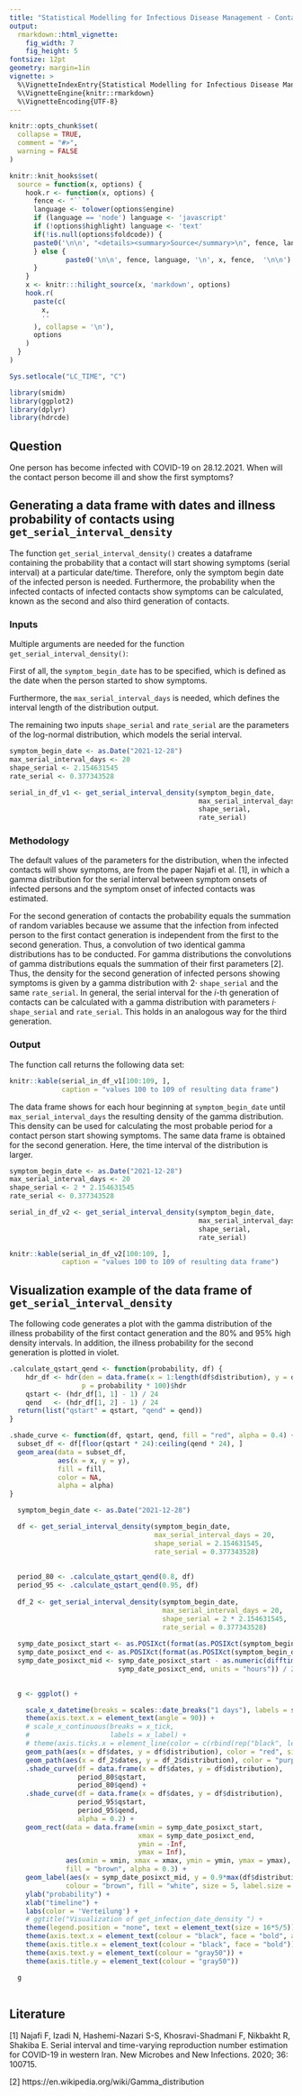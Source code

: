 ---
title: "Statistical Modelling for Infectious Disease Management - Contacts"
output:
  rmarkdown::html_vignette:
    fig_width: 7 
    fig_height: 5
fontsize: 12pt
geometry: margin=1in
vignette: >
  %\VignetteIndexEntry{Statistical Modelling for Infectious Disease Management - Contacts}
  %\VignetteEngine{knitr::rmarkdown}
  %\VignetteEncoding{UTF-8}
---

```{r, include = FALSE}
knitr::opts_chunk$set(
  collapse = TRUE,
  comment = "#>",
  warning = FALSE
)

knitr::knit_hooks$set(
  source = function(x, options) {
    hook.r <- function(x, options) {
      fence <- "```"
      language <- tolower(options$engine)
      if (language == 'node') language <- 'javascript'
      if (!options$highlight) language <- 'text'
      if(!is.null(options$foldcode)) {
      paste0('\n\n', "<details><summary>Source</summary>\n", fence, language, '\n', x, fence,  '\n\n', "</details>\n")
      } else {
              paste0('\n\n', fence, language, '\n', x, fence,  '\n\n')
      }
    }
    x <- knitr:::hilight_source(x, 'markdown', options)
    hook.r(
      paste(c(
        x, 
        ''
      ), collapse = '\n'), 
      options
    )
  }
)

Sys.setlocale("LC_TIME", "C")

```

```{r setup, echo = FALSE, message = FALSE}
library(smidm)
library(ggplot2)
library(dplyr)
library(hdrcde)

```

## Question

One person has become infected with COVID-19 on 28.12.2021. When will the contact person become ill and show the first symptoms?

## Generating a data frame with dates and illness probability of contacts using `get_serial_interval_density`

The function `get_serial_interval_density()` creates a dataframe containing the probability that a contact will start showing symptoms (serial interval) at a particular date/time.
Therefore, only the symptom begin date of the infected person is needed. Furthermore, the probability when the infected contacts of infected contacts show symptoms can be calculated, known as the second and also third generation of contacts.

### Inputs

Multiple arguments are needed for the function `get_serial_interval_density()`:

First of all, the `symptom_begin_date` has to be specified, which is defined as the date when the person started to show symptoms. 

Furthermore, the `max_serial_interval_days` is needed, which defines the interval length of the distribution output. 

The remaining two inputs `shape_serial` and `rate_serial` are the parameters of the log-normal distribution, which models the serial interval.

```{r get_serial_interval_density_statement}
symptom_begin_date <- as.Date("2021-12-28")
max_serial_interval_days <- 20
shape_serial <- 2.154631545
rate_serial <- 0.377343528

serial_in_df_v1 <- get_serial_interval_density(symptom_begin_date,
                                               max_serial_interval_days,
                                               shape_serial,
                                               rate_serial)

```

### Methodology

The default values of the parameters for the distribution, when the infected contacts will show symptoms, are from the paper Najafi et al. [1], in which a gamma distribution for the serial interval between symptom onsets of infected persons and the symptom onset of infected contacts was estimated. 

For the second generation of contacts the probability equals the summation of random variables because we assume that the infection from infected person to the first contact generation is independent from the first to the second generation. Thus, a convolution of two identical gamma distributions has to be conducted. For gamma distributions the convolutions of gamma distributions equals the summation of their first parameters [2]. Thus, the density for the second generation of infected persons showing symptoms is given by a gamma distribution with $2 \cdot$ `shape_serial` and the same `rate_serial`. In general, the serial interval for the $i$-th generation of contacts can be calculated with a gamma distribution with parameters $i \cdot$ `shape_serial` and `rate_serial`. This holds in an analogous way for the third generation.

### Output

The function call returns the following data set:

```{r get_serial_interval_density_result, echo = FALSE, message = FALSE}
knitr::kable(serial_in_df_v1[100:109, ],
             caption = "values 100 to 109 of resulting data frame")

```

The data frame shows for each hour beginning at `symptom_begin_date` until `max_serial_interval_days` the resulting density of the gamma distribution. This density can be used for calculating the most probable period for a contact person start showing symptoms. The same data frame is obtained for the second generation. Here, the time interval of the distribution is larger.

```{r get_serial_interval_density_v2}
symptom_begin_date <- as.Date("2021-12-28")
max_serial_interval_days <- 20
shape_serial <- 2 * 2.154631545
rate_serial <- 0.377343528

serial_in_df_v2 <- get_serial_interval_density(symptom_begin_date,
                                               max_serial_interval_days,
                                               shape_serial,
                                               rate_serial)

```

```{r get_serial_interval_density_v2_table, echo = FALSE, message = FALSE}
knitr::kable(serial_in_df_v2[100:109, ],
             caption = "values 100 to 109 of resulting data frame")

```

## Visualization example of the data frame of \newline `get_serial_interval_density` 

The following code generates a plot with the gamma distribution of the illness probability of the first contact generation and the 80% and 95% high density intervals. In addition, the illness probability for the second generation is plotted in violet.

```{r .calculate_qstart_qend, foldcode = TRUE}
.calculate_qstart_qend <- function(probability, df) {
    hdr_df <- hdr(den = data.frame(x = 1:length(df$distribution), y = df$distribution),
                  p = probability * 100)$hdr
    qstart <- (hdr_df[1, 1] - 1) / 24
    qend   <- (hdr_df[1, 2] - 1) / 24
  return(list("qstart" = qstart, "qend" = qend))
}

```

```{r .shade_curve, foldcode = TRUE}
.shade_curve <- function(df, qstart, qend, fill = "red", alpha = 0.4) {
  subset_df <- df[floor(qstart * 24):ceiling(qend * 24), ]
  geom_area(data = subset_df,
            aes(x = x, y = y), 
            fill = fill, 
            color = NA, 
            alpha = alpha)
}

```

```{r parameters for visualization of get_infection_date_density, foldcode = TRUE}
  symptom_begin_date <- as.Date("2021-12-28")

  df <- get_serial_interval_density(symptom_begin_date,
                                    max_serial_interval_days = 20,
                                    shape_serial = 2.154631545,
                                    rate_serial = 0.377343528)
  
  
  period_80 <- .calculate_qstart_qend(0.8, df) 
  period_95 <- .calculate_qstart_qend(0.95, df)
  
  df_2 <- get_serial_interval_density(symptom_begin_date,
                                      max_serial_interval_days = 20,
                                      shape_serial = 2 * 2.154631545,
                                      rate_serial = 0.377343528)
  
  symp_date_posixct_start <- as.POSIXct(format(as.POSIXct(symptom_begin_date, tz = "CET"), "%Y-%m-%d"))
  symp_date_posixct_end <- as.POSIXct(format(as.POSIXct(symptom_begin_date + 1, tz = "CET"), "%Y-%m-%d"))
  symp_date_posixct_mid <- symp_date_posixct_start - as.numeric(difftime(symp_date_posixct_start,
                           symp_date_posixct_end, units = "hours")) / 2 * 3600 
  
```
  
```{r visualization of get_infection_date_density, foldcode = TRUE}  
  g <- ggplot() +

    scale_x_datetime(breaks = scales::date_breaks("1 days"), labels = scales::date_format("%d %b")) +
    theme(axis.text.x = element_text(angle = 90)) +
    # scale_x_continuous(breaks = x_tick,
    #                    labels = x_label) +
    # theme(axis.ticks.x = element_line(color = c(rbind(rep("black", length(x_label) / 2), rep(NA, length(x_label) / 2))),        linetype = 2, size = 1)) +
    geom_path(aes(x = df$dates, y = df$distribution), color = "red", size = 1) +
    geom_path(aes(x = df_2$dates, y = df_2$distribution), color = "purple", size = 1) +
    .shade_curve(df = data.frame(x = df$dates, y = df$distribution),
                 period_80$qstart,
                 period_80$qend) +
    .shade_curve(df = data.frame(x = df$dates, y = df$distribution),
                 period_95$qstart,
                 period_95$qend,
                 alpha = 0.2) +
    geom_rect(data = data.frame(xmin = symp_date_posixct_start,
                                xmax = symp_date_posixct_end,
                                ymin = -Inf,
                                ymax = Inf),
              aes(xmin = xmin, xmax = xmax, ymin = ymin, ymax = ymax),
              fill = "brown", alpha = 0.3) +
    geom_label(aes(x = symp_date_posixct_mid, y = 0.9*max(df$distribution), label = "symptom\nonset"),
              colour = "brown", fill = "white", size = 5, label.size = NA) +
    ylab("probability") +
    xlab("timeline") +
    labs(color = 'Verteilung') +
    # ggtitle("Visualization of get_infection_date_density ") +
    theme(legend.position = "none", text = element_text(size = 16*5/5)) +
    theme(axis.text.x = element_text(colour = "black", face = "bold", angle = 30, hjust = 1)) +
    theme(axis.title.x = element_text(colour = "black", face = "bold")) +
    theme(axis.text.y = element_text(colour = "gray50")) +
    theme(axis.title.y = element_text(colour = "gray50"))

  g
  
```

## Literature

[1] Najafi F, Izadi N, Hashemi-Nazari S-S, Khosravi-Shadmani F, Nikbakht R, Shakiba E. Serial interval and time-varying reproduction number estimation for COVID-19 in western Iran. New Microbes and New Infections. 2020; 36: 100715.

[2] https://en.wikipedia.org/wiki/Gamma_distribution
